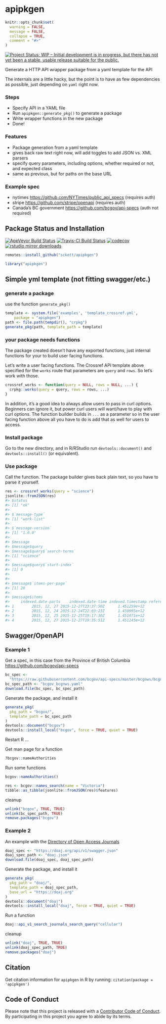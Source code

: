 apipkgen
========

```r
knitr::opts_chunk$set(
  warning = FALSE,
  message = FALSE,
  collapse = TRUE,
  comment = "#>"
)
```

[![Project Status: WIP – Initial development is in progress, but there has not yet been a stable, usable release suitable for the public.](https://www.repostatus.org/badges/latest/wip.svg)](https://www.repostatus.org/#wip)

Generate a HTTP API wrapper package from a yaml template for the API

The internals are a little hacky, but the point is to have as few dependencies as possible, just depending on `yaml` right now.

### Steps

* Specify API in a YAML file
* Run `apipkgen::generate_pkg()` to generate a package
* Write wrapper functions in the new package
* Done!

### Features

* Package generation from a yaml template
* gives back raw text right now, will add toggles to add JSON vs. XML parsers
* specify query parameters, including options, whether required or not, and expected class
* same as previous, but for paths on the base URL

### Example spec

* nytimes <https://github.com/NYTimes/public_api_specs> (requires auth)
* stripe <https://github.com/stripe/openapi> (requires auth)
* Canada's BC government <https://github.com/bcgov/api-specs> (auth not required)

## Package Status and Installation

[![AppVeyor Build Status](https://ci.appveyor.com/api/projects/status/github/sckott/apipkgen?branch=master&svg=true)](https://ci.appveyor.com/project/sckott/apipkgen)
[![Travis-CI Build Status](https://travis-ci.org/sckott/apipkgen.svg?branch=master)](https://travis-ci.org/)
 [![codecov](https://codecov.io/gh/sckott/apipkgen/branch/master/graph/badge.svg)](https://codecov.io/gh/sckott/apipkgen)
[![rstudio mirror downloads](http://cranlogs.r-pkg.org/badges/apipkgen?color=blue)](https://github.com/metacran/cranlogs.app)

```r
remotes::install_github("sckott/apipkgen")
```

```r
library("apipkgen")
```

## Simple yml template (not fitting swagger/etc.)

### generate a package

use the function `generate_pkg()`

```r
template <- system.file('examples', 'template_crossref.yml',
    package = "apipkgen")
path <- file.path(tempdir(), "crpkg")
generate_pkg(path, template_path = template)
```

### your package needs functions

The package created doesn't have any exported functions, just internal functions for your to build user facing functions.

Let's write a user facing functions. The Crossref API template above specified for the `works` route that parameters are `query` and `rows`. So let's work with those.

```r
crossref_works <- function(query = NULL, rows = NULL, ...) {
  crpkg::works(query = query, rows = rows, ...)
}
```

In addition, it's a good idea to always allow users to pass in curl options. Beginners can ignore it, but power curl users will want/have to play with curl options. The function builder builds in `...` as a parameter so in the user facing function above all you have to do is add that as well for users to access.

### Install package

Go to the new directory, and in R/RStudio run `devtools::document()` and `devtools::install()` (or equivalent).

### Use package

Call the function. The package builder gives back plain text, so you have to parse it yourself.

```r
res <- crossref_works(query = "science")
jsonlite::fromJSON(res)
#> $status
#> [1] "ok"
#>
#> $`message-type`
#> [1] "work-list"
#>
#> $`message-version`
#> [1] "1.0.0"
#>
#> $message
#> $message$query
#> $message$query$`search-terms`
#> [1] "science"
#>
#> $message$query$`start-index`
#> [1] 0
#>
#>
#> $message$`items-per-page`
#> [1] 20
#>
#> $message$items
#>     indexed.date-parts    indexed.date-time indexed.timestamp reference-count
#> 1        2015, 12, 27 2015-12-27T23:37:50Z      1.451259e+12               0
#> 2        2015, 12, 24 2015-12-24T22:03:23Z      1.450995e+12               0
#> 3        2015, 12, 25 2015-12-25T19:17:30Z      1.451071e+12               0
#> 4        2015, 12, 27 2015-12-27T19:35:51Z      1.451245e+12               0
```

## Swagger/OpenAPI


### Example 1

Get a spec, in this case from the Province of British Columbia <https://github.com/bcgov/api-specs>

```r
bc_spec <- 
  "https://raw.githubusercontent.com/bcgov/api-specs/master/bcgnws/bcgnws.json"
bc_spec_path <- "bcgov_bcgnws.yaml"
download.file(bc_spec, bc_spec_path)
```

Generate the package, and install it

```r
generate_pkg(
  pkg_path = "bcgov/", 
  template_path = bc_spec_path
)
devtools::document("bcgov")
devtools::install_local("bcgov", force = TRUE, quiet = TRUE)
```

Restart R ...

Get man page for a function

```r
?bcgov::nameAuthorities
```

Run some functions

```r
bcgov::nameAuthorities()
```

```r
res <- bcgov::names_search(name = "Victoria")
tibble::as_tibble(jsonlite::fromJSON(res)$features)
```

cleanup

```r
unlink("bcgov", TRUE, TRUE)
unlink(bc_spec_path, TRUE)
remove.packages("bcgov")
```

### Example 2

An example with the [Directory of Open Access Journals](https://doaj.org/)

```r
doaj_spec <- "https://doaj.org/api/v1/swagger.json"
doaj_spec_path <- "doaj.json"
download.file(doaj_spec, doaj_spec_path)
```

Generate the package, and install it

```r
generate_pkg(
  pkg_path = "doaj/", 
  template_path = doaj_spec_path,
  base_url = "https://doaj.org"
)
devtools::document("doaj")
devtools::install_local("doaj", force = TRUE, quiet = TRUE)
```

Run a function

```r
doaj::api_v1_search_journals_search_query("cellular")
```

cleanup

```r
unlink("doaj", TRUE, TRUE)
unlink(doaj_spec_path, TRUE)
remove.packages("doaj")
```


## Citation

Get citation information for `apipkgen` in R by running: `citation(package = 'apipkgen')`

## Code of Conduct

Please note that this project is released with a [Contributor Code of Conduct](CODE_OF_CONDUCT.md).
By participating in this project you agree to abide by its terms.
